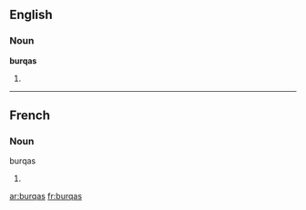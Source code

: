 ==English==

===Noun===
'''burqas'''

# {{plural of|lang=en|burqa}}

----

==French==

===Noun===
;burqas

# {{plural of|lang=fr|burqa}}

[[ar:burqas]]
[[fr:burqas]]